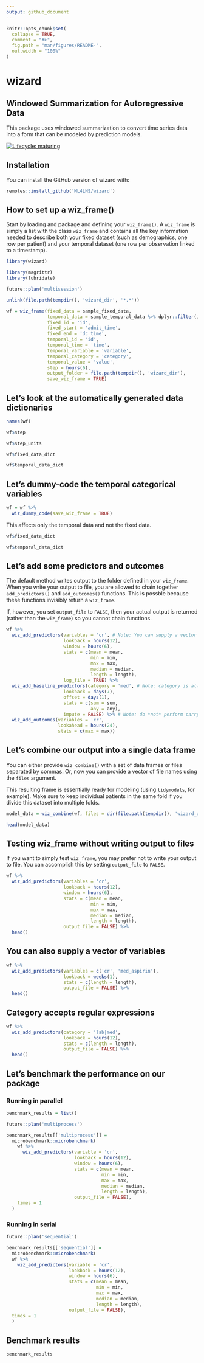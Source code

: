 ```yaml
---
output: github_document
---
```


<!-- README.md is generated from README.Rmd. Please edit that file -->

```r
knitr::opts_chunk$set(
  collapse = TRUE,
  comment = "#>",
  fig.path = "man/figures/README-",
  out.width = "100%"
)
```

# wizard

## Windowed Summarization for Autoregressive Data

This package uses windowed summarization to convert time series data into a form that can be modeled by prediction models.

<!-- badges: start -->
[![Lifecycle: maturing](https://img.shields.io/badge/lifecycle-maturing-blue.svg)](https://www.tidyverse.org/lifecycle/#maturing)
<!-- badges: end -->

## Installation

You can install the GitHub version of wizard with:

```r
remotes::install_github('ML4LHS/wizard')
```

## How to set up a wiz_frame()

Start by loading and package and defining your `wiz_frame()`. A `wiz_frame` is simply a list with the class `wiz_frame` and contains all the key information needed to describe both your fixed dataset (such as demographics, one row per patient) and your temporal dataset (one row per observation linked to a timestamp).

```r
library(wizard)
```

```r
library(magrittr)
library(lubridate)

future::plan('multisession')

unlink(file.path(tempdir(), 'wizard_dir', '*.*'))

wf = wiz_frame(fixed_data = sample_fixed_data,
               temporal_data = sample_temporal_data %>% dplyr::filter(id %in% 1:10),
               fixed_id = 'id',
               fixed_start = 'admit_time',
               fixed_end = 'dc_time',
               temporal_id = 'id',
               temporal_time = 'time',
               temporal_variable = 'variable',
               temporal_category = 'category',
               temporal_value = 'value',
               step = hours(6),
               output_folder = file.path(tempdir(), 'wizard_dir'),
               save_wiz_frame = TRUE)

```

## Let's look at the automatically generated data dictionaries

```r
names(wf)

wf$step

wf$step_units

wf$fixed_data_dict

wf$temporal_data_dict
```

## Let's dummy-code the temporal categorical variables


```r
wf = wf %>% 
  wiz_dummy_code(save_wiz_frame = TRUE)
```


This affects only the temporal data and not the fixed data.

```r
wf$fixed_data_dict

wf$temporal_data_dict
```

## Let's add some predictors and outcomes

The default method writes output to the folder defined in your `wiz_frame`. When you write your output to file, you are allowed to chain together `add_predictors()` and `add_outcomes()` functions. This is possble because these functions invisibly return a `wiz_frame`.

If, however, you set `output_file` to `FALSE`, then your actual output is returned (rather than the `wiz_frame`) so you cannot chain functions.

```r
wf %>%           
  wiz_add_predictors(variables = 'cr', # Note: You can supply a vector of variables
                     lookback = hours(12), 
                     window = hours(6), 
                     stats = c(mean = mean,
                               min = min,
                               max = max,
                               median = median,
                               length = length),
                     log_file = TRUE) %>% 
  wiz_add_baseline_predictors(category = 'med', # Note: category is always a regular expression 
                     lookback = days(7),
                     offset = days(1),
                     stats = c(sum = sum,
                               any = any),
                     impute = FALSE) %>% # Note: do *not* perform carry-forward imputation 
  wiz_add_outcomes(variables = 'cr',
                   lookahead = hours(24), 
                   stats = c(max = max))
```

## Let's combine our output into a single data frame

You can either provide `wiz_combine()` with a set of data frames or files separated by commas. Or, now you can provide a vector of file names using the `files` argument.

This resulting frame is essentially ready for modeling (using `tidymodels`, for example). Make sure to keep individual patients in the same fold if you divide this dataset into multiple folds.

```r
model_data = wiz_combine(wf, files = dir(file.path(tempdir(), 'wizard_dir'), pattern = '*.csv'))

head(model_data)
```


## Testing wiz_frame without writing output to files

If you want to simply test `wiz_frame`, you may prefer not to write your output to file. You can accomplish this by setting `output_file` to `FALSE`.

```r
wf %>% 
  wiz_add_predictors(variables = 'cr',
                     lookback = hours(12), 
                     window = hours(6), 
                     stats = c(mean = mean,
                               min = min,
                               max = max,
                               median = median,
                               length = length),
                     output_file = FALSE) %>% 
  head()
```

## You can also supply a vector of variables

```r
wf %>% 
  wiz_add_predictors(variables = c('cr', 'med_aspirin'),
                     lookback = weeks(1), 
                     stats = c(length = length),
                     output_file = FALSE) %>% 
  head()
```

## Category accepts regular expressions

```r
wf %>% 
  wiz_add_predictors(category = 'lab|med',
                     lookback = hours(12), 
                     stats = c(length = length),
                     output_file = FALSE) %>% 
  head()
```

## Let's benchmark the performance on our package

### Running in parallel

```r
benchmark_results = list()

future::plan('multiprocess')

benchmark_results[['multiprocess']] = 
  microbenchmark::microbenchmark(
    wf %>% 
      wiz_add_predictors(variable = 'cr',
                         lookback = hours(12), 
                         window = hours(6), 
                         stats = c(mean = mean,
                                   min = min,
                                   max = max,
                                   median = median,
                                   length = length),
                         output_file = FALSE),
    times = 1
  )
```

### Running in serial

```r
future::plan('sequential')

benchmark_results[['sequential']] = 
  microbenchmark::microbenchmark(
  wf %>% 
    wiz_add_predictors(variable = 'cr',
                       lookback = hours(12), 
                       window = hours(6), 
                       stats = c(mean = mean,
                                 min = min,
                                 max = max,
                                 median = median,
                                 length = length),
                       output_file = FALSE),
  times = 1
  )

```

## Benchmark results

```r
benchmark_results
```

